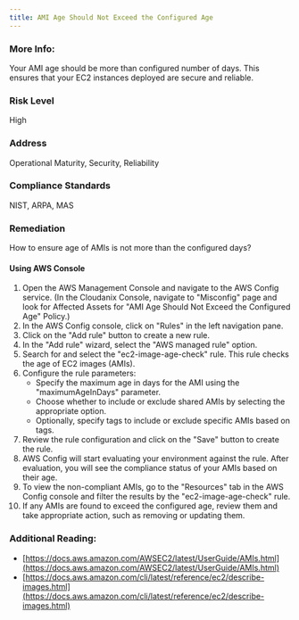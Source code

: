```yaml
---
title: AMI Age Should Not Exceed the Configured Age
---
```


### More Info:

Your AMI age should be more than configured number of days. This ensures that your EC2 instances deployed are secure and reliable.

### Risk Level

High

### Address

Operational Maturity, Security, Reliability

### Compliance Standards

NIST, ARPA, MAS

### Remediation

How to ensure age of AMIs is not more than the configured days?

#### Using AWS Console

1. Open the AWS Management Console and navigate to the AWS Config service.
    (In the Cloudanix Console, navigate to "Misconfig" page and look for Affected Assets for "AMI Age Should Not Exceed the Configured Age" Policy.)
2. In the AWS Config console, click on "Rules" in the left navigation pane.
3. Click on the "Add rule" button to create a new rule.
4. In the "Add rule" wizard, select the "AWS managed rule" option.
5. Search for and select the "ec2-image-age-check" rule. This rule checks the age of EC2 images (AMIs).
6. Configure the rule parameters:
   - Specify the maximum age in days for the AMI using the "maximumAgeInDays" parameter.
   - Choose whether to include or exclude shared AMIs by selecting the appropriate option.
   - Optionally, specify tags to include or exclude specific AMIs based on tags.
7. Review the rule configuration and click on the "Save" button to create the rule.
8. AWS Config will start evaluating your environment against the rule. After evaluation, you will see the compliance status of your AMIs based on their age.
9. To view the non-compliant AMIs, go to the "Resources" tab in the AWS Config console and filter the results by the "ec2-image-age-check" rule.
10. If any AMIs are found to exceed the configured age, review them and take appropriate action, such as removing or updating them.

### Additional Reading:

- [https://docs.aws.amazon.com/AWSEC2/latest/UserGuide/AMIs.html](https://docs.aws.amazon.com/AWSEC2/latest/UserGuide/AMIs.html)
- [https://docs.aws.amazon.com/cli/latest/reference/ec2/describe-images.html](https://docs.aws.amazon.com/cli/latest/reference/ec2/describe-images.html)

